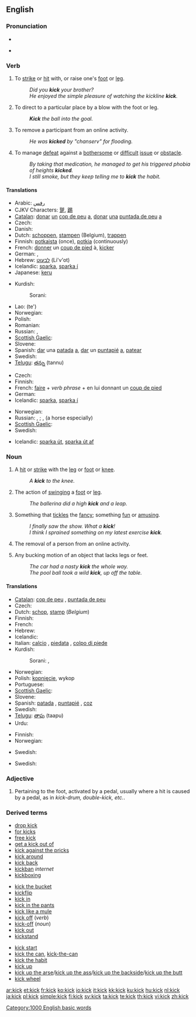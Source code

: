 ==English==

===Pronunciation===
* {{IPA|/ˈkɪk/}}
* {{audio|en-us-kick.ogg|Audio (US)}}
*: {{rhymes|ɪk}}

===Verb===
{{en-verb|kicks|kicking|kicked|kicked}}

# To [[strike]] or [[hit]] with, or raise one's [[foot]] or [[leg]].
#: ''Did you '''kick''' your brother?''
#: ''He enjoyed the simple pleasure of watching the kickline '''kick'''.''
# {{transitive}} To direct to a particular place by a blow with the foot or leg.
#: '''''Kick''' the ball into the goal.''
# {{internet}} To remove a participant from an online activity.
#: ''He was '''kicked''' by "chanserv" for flooding.''
# {{slang}} To manage [[defeat]] against a [[bothersome]] or [[difficult]] [[issue]] or [[obstacle]].
#: ''By taking that medication, he managed to get his triggered phobia of heights '''kicked'''.''
#: ''I still smoke, but they keep telling me to '''kick''' the habit.''

====Translations====
{{trans-top|strike with or raise the foot or leg}}
* Arabic: [[رفس]]
* CJKV Characters: [[蹵]], [[踢]]
* [[Catalan]]: [[donar]] [[un]] [[cop de peu]] [[a]], [[donar]] [[una]] [[puntada de peu]] [[a]]
* Czech: {{t-|cs|kopnout}}
* Danish: {{t-|da|spark}}
* Dutch: [[schoppen]], [[stampen]] (Belgium), [[trappen]]
* Finnish: [[potkaista]] (once), [[potkia]] (continuously)
* French: [[donner]] un [[coup de pied]] à, [[kicker]]
* German: {{t+|de|treten}}, {{t+|de|kicken}}
* Hebrew: [[לבעוט]] (Li'v'ot)
* Icelandic: [[sparka]], [[sparka í]]
* Japanese: [[keru]]
{{trans-mid}}
* Kurdish:
*: Sorani: {{t|ku|شه‌ق لێدان|tr=shaq ledAn|sc=ku-Arab}}
* Lao: {{Laoo|[[ເຕະ]]}} (te')
* Norwegian: {{t-|no|sparke}}
* Polish: {{t+|pl|kopać}}
* Romanian: {{t+|ro|lovi}}
* Russian: {{t|ru|пинаться|tr=pinát's'a|sc=Cyrl}} {{impf}}, {{t|ru|лягаться|tr=l'agát's'a|sc=Cyrl}} {{impf}}
* [[Scottish Gaelic]]: {{t-|gd|breab|xs=Scottish Gaelic}}
* Slovene: {{t+|sl|brcniti}}
* Spanish: [[dar]] una [[patada]] [[a]], [[dar]] un [[puntapié]] [[a]], [[patear]]
* Swedish: {{t+|sv|sparka}}
* [[Telugu]]: [[తన్ను]] (tannu)
{{trans-bottom}}

{{trans-top|direct to a particular place by a blow with the foot or leg}}
* Czech: {{t-|cs|kopnout}}
* Finnish: {{t+|fi|potkaista}}
* French: [[faire]] + ''verb phrase'' + en lui donnant un [[coup de pied]]
* German: {{t+|de|schießen}}
* Icelandic: [[sparka]], [[sparka í]]
{{trans-mid}}
* Norwegian: {{t-|no|sparke}}
* Russian: {{t|ru|пинать|tr=pinát'|sc=Cyrl}} {{impf}}, {{t|ru|пнуть|tr=pnut'|sc=Cyrl}} {{pf}}; {{t|ru|лягать|tr=l'agát'|sc=Cyrl}} {{impf}}, {{t|ru|лягнуть|tr=l'agnút'|sc=Cyrl}} {{pf}} (a horse especially)
* [[Scottish Gaelic]]: {{t-|gd|breab|xs=Scottish Gaelic}}
* Swedish: {{t+|sv|sparka}}
{{trans-bottom}}

{{trans-top|to remove a participant from an online activity}}
* Icelandic: [[sparka út]], [[sparka út af]]
{{trans-mid}}
{{trans-bottom}}

===Noun===
{{en-noun}}

# A [[hit]] or [[strike]] with the [[leg]] or [[foot]] or [[knee]].
#: ''A '''kick''' to the knee.''
# The action of [[swing]]ing a [[foot]] or [[leg]].
#: ''The ballerina did a high '''kick''' and a leap.''
# {{colloquial}} Something that [[tickle]]s the [[fancy]]; something [[fun]] or [[amusing]].
#: ''I finally saw the show.  What a '''kick'''!''
#: ''I think I sprained something on my latest exercise '''kick'''.''
# {{internet}} The removal of a person from an online activity.
# {{figurative}} Any bucking motion of an object that lacks legs or feet.
#: ''The car had a nasty '''kick''' the whole way.''
#: ''The pool ball took a wild '''kick''', up off the table.''

====Translations====
{{trans-top|hit or strike with the leg or foot}}
* [[Catalan]]: [[cop de peu]] {{m}}, [[puntada de peu]] {{f}}
* Czech: {{t+|cs|kop|m}}
* Dutch: [[schop]], [[stamp]] {{m}} (''Belgium'')
* Finnish: {{t-|fi|potku}}
* French: {{t+|fr|coup de pied|m}}
* Hebrew: {{t+|he|בעיטה|f|sc=Hebr}}
* Icelandic: {{t-|is|spark|n}}
* Italian: [[calcio]] {{m}}, [[piedata]] {{f}}, [[colpo di piede]] {{m}}
* Kurdish:
*: Sorani: {{t|ku|شه‌ق|tr=shaq|sc=ku-Arab}}, {{t|ku|له‌قه|tr=laqa|sc=ku-Arab}}
{{trans-mid}}
* Norwegian: {{t-|no|spark}}
* Polish: [[kopnięcie]], wykop
* Portuguese: {{t-|pt|chute}}
* [[Scottish Gaelic]]: {{t-|gd|breab|c|xs=Scottish Gaelic}}
* Slovene: {{t+|sl|brca|f}}
* Spanish: [[patada]] {{f}}, [[puntapié]] {{m}}, [[coz]] {{f}}
* Swedish: {{t+|sv|spark}}
* [[Telugu]]: [[తాపు]] (taapu)
* Urdu: {{t-|ur|لات|sc=ur-Arab|xs=Urdu}}
{{trans-bottom}}

{{trans-top|action of swinging a foot or leg}}
* Finnish: {{t-|fi|potku}}
* Norwegian: {{t-|no|spark}}
{{trans-mid}}
* Swedish: {{t+|sv|spark}}
{{trans-bottom}}

{{trans-top|colloquial: something fun or amusing}}
* Swedish: {{t+|sv|kick}}
{{trans-mid}}
{{trans-bottom}}

===Adjective===
{{en-adj|-|-}}

# {{context|music|in drumming}} Pertaining to the foot, activated by a pedal, usually where a hit is caused by a pedal, as in ''kick-drum, double-kick, etc.''.

===Derived terms===
{{rel-top3|Terms derived from the adjective, noun, or verb "kick"}}
* [[drop kick]]
* [[for kicks]]
* [[free kick]]
* [[get a kick out of]]
* [[kick against the pricks]]
* [[kick around]]
* [[kick back]]
* [[kickban]] ''internet''
* [[kickboxing]]
{{rel-mid3}}
* [[kick the bucket]]
* [[kickflip]]
* [[kick in]]
* [[kick in the pants]]
* [[kick like a mule]]
* [[kick off]] (''verb'')
* [[kick-off]] (''noun'')
* [[kick out]]
* [[kickstand]]
{{rel-mid3}}
* [[kick start]]
* [[kick the can]], [[kick-the-can]]
* [[kick the habit]]
* [[kick up]]
* [[kick up the arse]]/[[kick up the ass]]/[[kick up the backside]]/[[kick up the butt]]
* [[kick wheel]]
{{rel-bottom}}

[[Category:1000 English basic words]]

[[ar:kick]]
[[et:kick]]
[[fr:kick]]
[[ko:kick]]
[[io:kick]]
[[it:kick]]
[[kk:kick]]
[[ku:kick]]
[[hu:kick]]
[[nl:kick]]
[[ja:kick]]
[[pl:kick]]
[[simple:kick]]
[[fi:kick]]
[[sv:kick]]
[[ta:kick]]
[[te:kick]]
[[th:kick]]
[[vi:kick]]
[[zh:kick]]